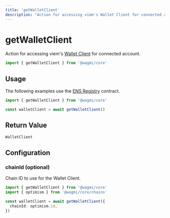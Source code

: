 ```yaml
---
title: 'getWalletClient'
description: "Action for accessing viem's Wallet Client for connected account."
---
```


# getWalletClient

Action for accessing viem's [Wallet Client](https://viem.sh/docs/clients/wallet.html) for connected account.

```ts
import { getWalletClient } from '@wagmi/core'
```

## Usage

The following examples use the [ENS Registry](https://etherscan.io/address/0x00000000000C2E074eC69A0dFb2997BA6C7d2e1e#code) contract.

```ts
import { getWalletClient } from '@wagmi/core'

const walletClient = await getWalletClient()
```

## Return Value

```ts
WalletClient
```

## Configuration

### chainId (optional)

Chain ID to use for the Wallet Client.

```ts {5}
import { getWalletClient } from '@wagmi/core'
import { optimism } from '@wagmi/core/chains'

const walletClient = await getWalletClient({
  chainId: optimism.id,
})
```
